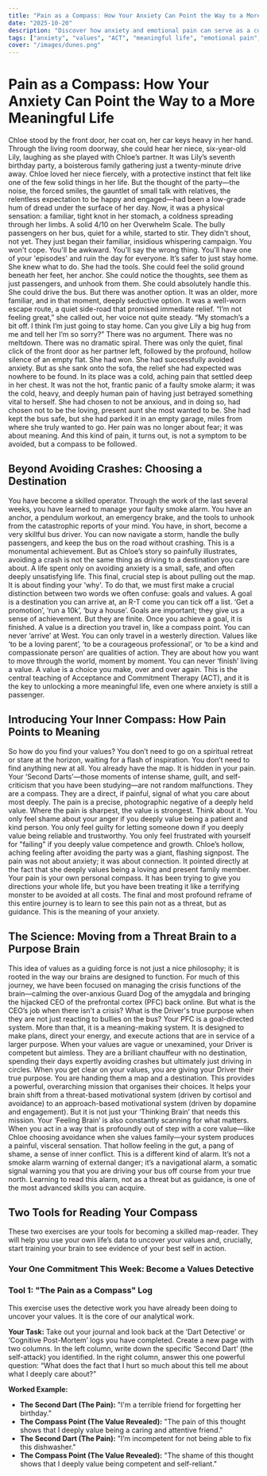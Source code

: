 ```yaml
---
title: "Pain as a Compass: How Your Anxiety Can Point the Way to a More Meaningful Life"
date: "2025-10-20"
description: "Discover how anxiety and emotional pain can serve as a compass, guiding you toward your deepest values and a more meaningful life, moving beyond mere avoidance to purposeful action."
tags: ["anxiety", "values", "ACT", "meaningful life", "emotional pain", "self-compassion"]
cover: "/images/dunes.png"
---
```


# Pain as a Compass: How Your Anxiety Can Point the Way to a More Meaningful Life
Chloe stood by the front door, her coat on, her car keys heavy in her hand. Through the living room doorway, she could hear her niece, six-year-old Lily, laughing as she played with Chloe’s partner. It was Lily’s seventh birthday party, a boisterous family gathering just a twenty-minute drive away. Chloe loved her niece fiercely, with a protective instinct that felt like one of the few solid things in her life.
But the thought of the party—the noise, the forced smiles, the gauntlet of small talk with relatives, the relentless expectation to be happy and engaged—had been a low-grade hum of dread under the surface of her day. Now, it was a physical sensation: a familiar, tight knot in her stomach, a coldness spreading through her limbs. A solid 4/10 on her Overwhelm Scale. The bully passengers on her bus, quiet for a while, started to stir. They didn't shout, not yet. They just began their familiar, insidious whispering campaign.
You won't cope. You'll be awkward. You'll say the wrong thing. You'll have one of your 'episodes' and ruin the day for everyone. It’s safer to just stay home.
She knew what to do. She had the tools. She could feel the solid ground beneath her feet, her anchor. She could notice the thoughts, see them as just passengers, and unhook from them. She could absolutely handle this. She could drive the bus.
But there was another option. It was an older, more familiar, and in that moment, deeply seductive option. It was a well-worn escape route, a quiet side-road that promised immediate relief.
“I’m not feeling great,” she called out, her voice not quite steady. “My stomach’s a bit off. I think I’m just going to stay home. Can you give Lily a big hug from me and tell her I’m so sorry?”
There was no argument. There was no meltdown. There was no dramatic spiral. There was only the quiet, final click of the front door as her partner left, followed by the profound, hollow silence of an empty flat. She had won. She had successfully avoided anxiety.
But as she sank onto the sofa, the relief she had expected was nowhere to be found. In its place was a cold, aching pain that settled deep in her chest. It was not the hot, frantic panic of a faulty smoke alarm; it was the cold, heavy, and deeply human pain of having just betrayed something vital to herself. She had chosen to not be anxious, and in doing so, had chosen not to be the loving, present aunt she most wanted to be. She had kept the bus safe, but she had parked it in an empty garage, miles from where she truly wanted to go.
Her pain was no longer about fear; it was about meaning. And this kind of pain, it turns out, is not a symptom to be avoided, but a compass to be followed.

## Beyond Avoiding Crashes: Choosing a Destination
You have become a skilled operator. Through the work of the last several weeks, you have learned to manage your faulty smoke alarm. You have an anchor, a pendulum workout, an emergency brake, and the tools to unhook from the catastrophic reports of your mind. You have, in short, become a very skillful bus driver. You can now navigate a storm, handle the bully passengers, and keep the bus on the road without crashing. This is a monumental achievement.
But as Chloe’s story so painfully illustrates, avoiding a crash is not the same thing as driving to a destination you care about. A life spent only on avoiding anxiety is a small, safe, and often deeply unsatisfying life. This final, crucial step is about pulling out the map. It is about finding your 'why'.
To do that, we must first make a crucial distinction between two words we often confuse: goals and values.
A goal is a destination you can arrive at, an R-T come you can tick off a list. ‘Get a promotion’, ‘run a 10k’, ‘buy a house’. Goals are important; they give us a sense of achievement. But they are finite. Once you achieve a goal, it is finished.
A value is a direction you travel in, like a compass point. You can never ‘arrive’ at West. You can only travel in a westerly direction. Values like ‘to be a loving parent’, ‘to be a courageous professional’, or ‘to be a kind and compassionate person’ are qualities of action. They are about how you want to move through the world, moment by moment. You can never ‘finish’ living a value. A value is a choice you make, over and over again.
This is the central teaching of Acceptance and Commitment Therapy (ACT), and it is the key to unlocking a more meaningful life, even one where anxiety is still a passenger.

## Introducing Your Inner Compass: How Pain Points to Meaning
So how do you find your values? You don’t need to go on a spiritual retreat or stare at the horizon, waiting for a flash of inspiration. You don’t need to find anything new at all. You already have the map.
It is hidden in your pain.
Your ‘Second Darts’—those moments of intense shame, guilt, and self-criticism that you have been studying—are not random malfunctions. They are a compass. They are a direct, if painful, signal of what you care about most deeply. The pain is a precise, photographic negative of a deeply held value. Where the pain is sharpest, the value is strongest.
Think about it. You only feel shame about your anger if you deeply value being a patient and kind person. You only feel guilty for letting someone down if you deeply value being reliable and trustworthy. You only feel frustrated with yourself for "failing" if you deeply value competence and growth.
Chloe’s hollow, aching feeling after avoiding the party was a giant, flashing signpost. The pain was not about anxiety; it was about connection. It pointed directly at the fact that she deeply values being a loving and present family member.
Your pain is your own personal compass. It has been trying to give you directions your whole life, but you have been treating it like a terrifying monster to be avoided at all costs. The final and most profound reframe of this entire journey is to learn to see this pain not as a threat, but as guidance. This is the meaning of your anxiety.

## The Science: Moving from a Threat Brain to a Purpose Brain
This idea of values as a guiding force is not just a nice philosophy; it is rooted in the way our brains are designed to function.
For much of this journey, we have been focused on managing the crisis functions of the brain—calming the over-anxious Guard Dog of the amygdala and bringing the hijacked CEO of the prefrontal cortex (PFC) back online. But what is the CEO’s job when there isn't a crisis? What is the Driver's true purpose when they are not just reacting to bullies on the bus?
Your PFC is a goal-directed system. More than that, it is a meaning-making system. It is designed to make plans, direct your energy, and execute actions that are in service of a larger purpose.
When your values are vague or unexamined, your Driver is competent but aimless. They are a brilliant chauffeur with no destination, spending their days expertly avoiding crashes but ultimately just driving in circles.
When you get clear on your values, you are giving your Driver their true purpose. You are handing them a map and a destination. This provides a powerful, overarching mission that organises their choices. It helps your brain shift from a threat-based motivational system (driven by cortisol and avoidance) to an approach-based motivational system (driven by dopamine and engagement).
But it is not just your ‘Thinking Brain’ that needs this mission. Your ‘Feeling Brain’ is also constantly scanning for what matters. When you act in a way that is profoundly out of step with a core value—like Chloe choosing avoidance when she values family—your system produces a painful, visceral sensation. That hollow feeling in the gut, a pang of shame, a sense of inner conflict. This is a different kind of alarm. It’s not a smoke alarm warning of external danger; it’s a navigational alarm, a somatic signal warning you that you are driving your bus off course from your true north. Learning to read this alarm, not as a threat but as guidance, is one of the most advanced skills you can acquire.

## Two Tools for Reading Your Compass
These two exercises are your tools for becoming a skilled map-reader. They will help you use your own life’s data to uncover your values and, crucially, start training your brain to see evidence of your best self in action.

### Your One Commitment This Week: Become a Values Detective

### Tool 1: "The Pain as a Compass" Log
This exercise uses the detective work you have already been doing to uncover your values. It is the core of our analytical work.

**Your Task:** Take out your journal and look back at the ‘Dart Detective’ or ‘Cognitive Post-Mortem’ logs you have completed. Create a new page with two columns. In the left column, write down the specific ‘Second Dart’ (the self-attack) you identified. In the right column, answer this one powerful question: “What does the fact that I hurt so much about this tell me about what I deeply care about?”

**Worked Example:**
*   **The Second Dart (The Pain):** "I'm a terrible friend for forgetting her birthday."
*   **The Compass Point (The Value Revealed):** "The pain of this thought shows that I deeply value being a caring and attentive friend."
*   **The Second Dart (The Pain):** "I’m incompetent for not being able to fix this dishwasher."
*   **The Compass Point (The Value Revealed):** "The shame of this thought shows that I deeply value being competent and self-reliant."
